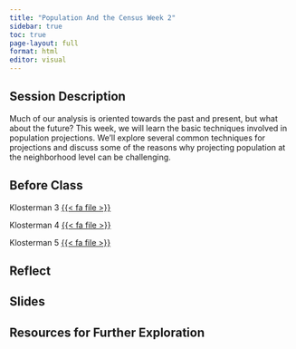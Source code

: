 ```yaml
---
title: "Population And the Census Week 2"
sidebar: true
toc: true
page-layout: full
format: html
editor: visual
---
```


## Session Description

Much of our analysis is oriented towards the past and present, but what about the future? This week, we will learn the basic techniques involved in population projections. We'll explore several common techniques for projections and discuss some of the reasons why projecting population at the neighborhood level can be challenging.

## Before Class

Klosterman 3 [{{< fa file >}}](https://uofi.box.com/s/19oupi56mhe3qujndxtdk1tvoo21o02f)

Klosterman 4 [{{< fa file >}}](https://uofi.box.com/s/icsp7g6ecuwb5lxl1iewxjqz30pavw6o)

Klosterman 5 [{{< fa file >}}](https://uofi.box.com/s/ugdt8fx7y568wq7uhgaa8oad5fqtsu9b)

## Reflect

## Slides

## Resources for Further Exploration
